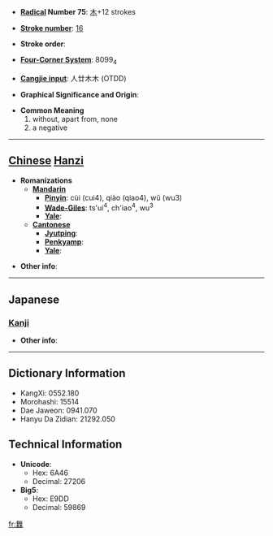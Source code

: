 * '''[[Wiktionary:Chinese radical index| Radical]] Number 75''': [[Wiktionary:Chinese radical index 木|木]]+12 strokes

* '''[[Wiktionary:Chinese total strokes index|Stroke number]]''': [[Wiktionary:Chinese total strokes index 16|16]]

* '''Stroke order''': 

* '''[[Wiktionary:Chinese four corner index|Four-Corner System]]''': 8099<sub>4</sub>

* '''[[Wiktionary:Chinese Cangjie index|Cangjie input]]''': 人廿木木 (OTDD)

* '''Graphical Significance and Origin''': 

* '''Common Meaning'''
*#without, apart from, none
*# a negative


----

== [[Chinese]] [[Hanzi]] ==

* '''Romanizations'''
** '''[[Mandarin]]'''
*** '''[[Pinyin]]''': cùi (cui4), qiào (qiao4), wǔ (wu3)
*** '''[[Wade-Giles]]''': ts'ui<sup>4</sup>, ch'iao<sup>4</sup>, wu<sup>3</sup>
*** '''[[Yale]]''': 
** '''[[Cantonese]]'''
*** '''[[Jyutping]]''':
*** '''[[Penkyamp]]''': 
*** '''[[Yale]]''': 

* '''Other info''': 

----

==Japanese==
===[[Kanji]]===
{{kanji|on readings=[[ぶ]] (bu), [[む]] (mu)
|kun readings=[[しげる]] (shigeru)
}}

* '''Other info''':  

----

== Dictionary Information ==

* KangXi: 0552.180
* Morohashi: 15514
* Dae Jaweon: 0941.070
* Hanyu Da Zidian: 21292.050

== Technical Information ==

* '''Unicode''':
** Hex: 6A46
** Decimal: 27206
* '''Big5''':
** Hex: E9DD
** Decimal: 59869

[[fr:橆]]